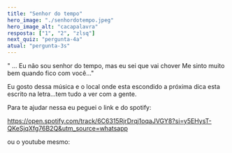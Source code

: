 ```yaml
---
title: "Senhor do tempo"
hero_image: "./senhordotempo.jpeg"
hero_image_alt: "cacapalavra"
resposta: ["1", "2", "zlsq"]
next_quiz: "pergunta-4a"
atual: "pergunta-3s"
---
```


" ... Eu não sou senhor do tempo, mas eu sei que vai chover
Me sinto muito bem quando fico com você..."

Eu gosto dessa música e o local onde esta escondido a próxima dica
esta escrito na letra...tem tudo a ver com a gente.

Para te ajudar nessa eu peguei o link e do spotify:

https://open.spotify.com/track/6C6315RjrDrqj1oqaJVGY8?si=y5EHysT-QKeSjqXfg76B2Q&utm_source=whatsapp

ou o youtube mesmo:
